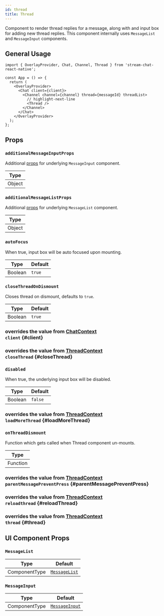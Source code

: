 ```yaml
---
id: thread
title: Thread
---
```





Component to render thread replies for a message, along with and input box for adding new thread replies. This component internally uses `MessageList` and `MessageInput` components.

## General Usage

```tsx
import { OverlayProvider, Chat, Channel, Thread } from 'stream-chat-react-native';

const App = () => {
  return (
    <OverlayProvider>
      <Chat client={client}>
        <Channel channel={channel} thread={messageId} threadList>
          // highlight-next-line
          <Thread />
        </Channel>
      </Chat>
    </OverlayProvider>
  );
};
```

## Props

### `additionalMessageInputProps`

Additional [props](./message-input.mdx#props) for underlying `MessageInput` component.

| Type   |
| ------ |
| Object |

### `additionalMessageListProps`

Additional [props](./message-list.mdx#props) for underlying `MessageList` component.

| Type   |
| ------ |
| Object |

### `autoFocus`

When true, input box will be auto focused upon mounting.

| Type    | Default |
| ------- | ------- |
| Boolean | `true`  |

### `closeThreadOnDismount`

Closes thread on dismount, defaults to `true`.

| Type    | Default |
| ------- | ------- |
| Boolean | `true`  |

### <div class="label description">overrides the value from [ChatContext](../../contexts/chat-context#client)</div> `client` {#client}

<Client />

### <div class="label description">overrides the value from [ThreadContext](../../contexts/thread-context#closethread)</div> `closeThread` {#closeThread}

<CloseThread />

### `disabled`

When true, the underlying input box will be disabled.

| Type    | Default |
| ------- | ------- |
| Boolean | `false` |

### <div class="label description">overrides the value from [ThreadContext](../../contexts/thread-context#loadmorethread)</div> `loadMoreThread` {#loadMoreThread}

<LoadMoreThread />

### `onThreadDismount`

Function which gets called when Thread component un-mounts.

| Type     |
| -------- |
| Function |

### <div class="label description">overrides the value from [ThreadContext](../../contexts/thread-context#parentmessagepreventpress)</div> `parentMessagePreventPress` {#parentMessagePreventPress}

<ParentMessagePreventPress />

### <div class="label description">overrides the value from [ThreadContext](../../contexts/thread-context#reloadthread)</div> `reloadthread` {#reloadThread}

<ReloadThread />

### <div class="label description">overrides the value from [ThreadContext](../../contexts/thread-context#thread)</div> `thread` {#thread}

<Thread />

## UI Component Props

### `MessageList`

| Type          | Default                             |
| ------------- | ----------------------------------- |
| ComponentType | [`MessageList`](./message-list.mdx) |

### `MessageInput`

| Type          | Default                               |
| ------------- | ------------------------------------- |
| ComponentType | [`MessageInput`](./message-input.mdx) |
